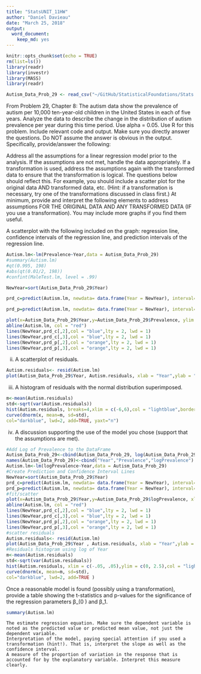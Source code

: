 ```yaml
---
title: "StatsUNIT_11HW"
author: "Daniel Davieau"
date: "March 25, 2018"
output: 
  word_document: 
    keep_md: yes
---
```

```r
knitr::opts_chunk$set(echo = TRUE)
rm(list=ls())
library(readr)
library(investr)
library(MASS)
library(readr)

Autism_Data_Prob_29 <- read_csv("~/GitHub/StatisticalFoundations/Stats Unit 11 Homework/Autism Data Prob 29.csv")
```

From Problem 29, Chapter 8:
The autism data show the prevalence of autism per 10,000 ten-year-old children in the United States in each of five years. Analyze the data to describe the change in the distribution of autism prevalence per year during this time period. 
	Use alpha = 0.05.
	Use R for this problem. 
	Include relevant code and output. Make sure you directly answer the questions. Do NOT assume the answer is obvious in the output.
Specifically, provide/answer the following:

Address all the assumptions for a linear regression model prior to the analysis. If the assumptions are not met, handle the data appropriately. If a transformation is used, address the assumptions again with the transformed data to ensure that the transformation is logical. The questions below should reflect this. For example, you should include a scatter plot for the original data AND transformed data, etc. (Hint: if a transformation is necessary, try one of the transformations discussed in class first.) At minimum, provide and interpret the following elements to address assumptions FOR THE ORIGINAL DATA AND ANY TRANSFORMED DATA (IF you use a transformation). You may include more graphs if you find them useful.

A scatterplot with the following included on the graph: regression line, confidence intervals of the regression line, and prediction intervals of the regression line.
	
```r
Autism.lm<-lm(Prevalence~Year,data = Autism_Data_Prob_29)
#summary(Autism.lm)
#qt(0.995, 198)
#abs(qt(0.01/2, 198))
#confint(MaleTest.lm, level = .99)

NewYear=sort(Autism_Data_Prob_29$Year)

prd_c=predict(Autism.lm, newdata= data.frame(Year = NewYear), interval=c("confidence"), type = c("response"), level=0.95)

prd_p=predict(Autism.lm, newdata= data.frame(Year = NewYear), interval=c("prediction"), type = c("response"), level=0.95) 

plot(x=Autism_Data_Prob_29$Year,y=Autism_Data_Prob_29$Prevalence, ylim = c(-5,25),xlab = "Year",ylab = "Autism Prevalence", main = "Autism Prevalence by Year")
abline(Autism.lm, col = "red")
lines(NewYear,prd_c[,2],col = "blue",lty = 2, lwd = 1)
lines(NewYear,prd_c[,3],col = "blue",lty = 2, lwd = 1)
lines(NewYear,prd_p[,2],col = "orange",lty = 2, lwd = 1)
lines(NewYear,prd_p[,3],col = "orange",lty = 2, lwd = 1)
```

ii.	A scatterplot of residuals.

```r
Autism.residuals<- resid(Autism.lm)
plot(Autism_Data_Prob_29$Year, Autism.residuals, xlab = "Year",ylab = "Autism Prevalence Residuals", main = "Autism Prevalence Residuals by Year")
```
iii.	A histogram of residuals with the normal distribution superimposed.

```r
m<-mean(Autism.residuals)
std<-sqrt(var(Autism.residuals))
hist(Autism.residuals, breaks=4,xlim = c(-6,6),col = "lightblue",border = "white")
curve(dnorm(x, mean=m, sd=std),
col="darkblue", lwd=2, add=TRUE, yaxt="n")

```
iv.	A discussion supporting the use of the model you chose (support that the assumptions are met).

```r
#Add Log of Prevalence to the DataFrame
Autism_Data_Prob_29<-cbind(Autism_Data_Prob_29, log(Autism_Data_Prob_29$Prevalence))
names(Autism_Data_Prob_29)<-cbind("Year","Prevalence","logPrevalence")
Autism.lm<-lm(logPrevalence~Year,data = Autism_Data_Prob_29)
#Create Prediction and Confidence Interval Lines
NewYear=sort(Autism_Data_Prob_29$Year)
prd_c=predict(Autism.lm, newdata= data.frame(Year = NewYear), interval=c("confidence"), type = c("response"), level=0.95)
prd_p=predict(Autism.lm, newdata= data.frame(Year = NewYear), interval=c("prediction"), type = c("response"), level=0.95) 
#fit/scatter
plot(x=Autism_Data_Prob_29$Year,y=Autism_Data_Prob_29$logPrevalence, xlab = "Year",ylab = "Log of Autism Prevalence", main = "Autism Prevalence by Year")
abline(Autism.lm, col = "red")
lines(NewYear,prd_c[,2],col = "blue",lty = 2, lwd = 1)
lines(NewYear,prd_c[,3],col = "blue",lty = 2, lwd = 1)
lines(NewYear,prd_p[,2],col = "orange",lty = 2, lwd = 1)
lines(NewYear,prd_p[,3],col = "orange",lty = 2, lwd = 1)
#scatter residuals
Autism.residuals<- resid(Autism.lm)
plot(Autism_Data_Prob_29$Year , Autism.residuals, xlab = "Year",ylab = "Log of Autism Prevalence Residuals", main = "log of Autism Prevalence Residuals by Year")
#Residuals histogram using log of Year
m<-mean(Autism.residuals)
std<-sqrt(var(Autism.residuals))
hist(Autism.residuals, xlim = c(-.05, .05),ylim = c(0, 2.5),col = "lightblue",border = "white")
curve(dnorm(x, mean=m, sd=std),
col="darkblue", lwd=2, add=TRUE )
```

Once a reasonable model is found (possibly using a transformation), provide a table showing the t-statistics and p-values for the significance of the regression parameters β_(0 ) and β_1.

```r
summary(Autism.lm)
```


	The estimate regression equation. Make sure the dependent variable is noted as the predicted value or predicted mean value, not just the dependent variable.
	Interpretation of the model, paying special attention if you used a transformation (hint!). That is, interpret the slope as well as the confidence interval. 
	A measure of the proportion of variation in the response that is accounted for by the explanatory variable. Interpret this measure clearly.
	
```r

```




